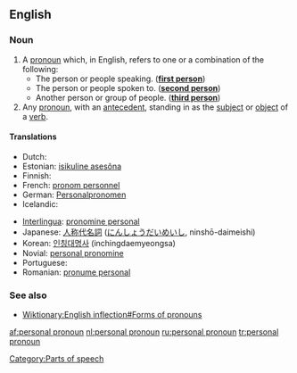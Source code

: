 ==English==

===Noun===
{{wikipedia}}
{{en-noun|sg=[[personal]] [[pronoun]]}}

# A [[pronoun]] which, in English, refers to one or a combination of the following:
#* The person or people speaking. ('''[[first person]]''')
#* The person or people spoken to. ('''[[second person]]''')
#* Another person or group of people. ('''[[third person]]''')
# Any [[pronoun]], with an [[antecedent]], standing in as the [[subject]] or [[object]] of a [[verb]].

====Translations====
{{top}}
* Dutch: {{t+|nl|persoonlijk voornaamwoord|n}}
* Estonian: [[isikuline asesõna]]
* Finnish: {{t+|fi|persoonapronomini}}
* French: [[pronom personnel]] {{m}}
* German: [[Personalpronomen]] {{n}}
* Icelandic: {{t+|is|persónufornafn|n}}
{{mid}}
* [[Interlingua]]: [[pronomine personal]]
* Japanese: [[人称代名詞]] ([[にんしょうだいめいし]], ninshō-daimeishi)
* Korean: [[인칭대명사]] (inchingdaemyeongsa)
* Novial: [[personal pronomine]]
* Portuguese: {{t+|pt|pronome pessoal|m}}
* Romanian: [[pronume personal]] {{n}}
{{bottom}}

===See also===
* [[Wiktionary:English inflection#Forms of pronouns]]

[[Category:Parts of speech]]

[[af:personal pronoun]]
[[nl:personal pronoun]]
[[ru:personal pronoun]]
[[tr:personal pronoun]]